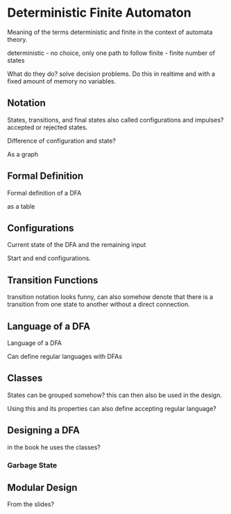 # Deterministic Finite Automaton

Meaning of the terms deterministic and finite in the context of automata theory.

deterministic - no choice, only one path to follow
finite - finite number of states

What do they do? solve decision problems. Do this in realtime and with a fixed amount of memory no variables.

## Notation

States, transitions, and final states also called configurations and impulses? accepted or rejected states.

Difference of configuration and state?

As a graph 

## Formal Definition

Formal definition of a DFA

as a table

## Configurations

Current state of the DFA and the remaining input

Start and end configurations.

## Transition Functions

transition notation looks funny, can also somehow denote that there is a transition from one state to another without 
a direct connection.

## Language of a DFA

Language of a DFA

Can define regular languages with DFAs

## Classes

States can be grouped somehow? this can then also be used in the design.

Using this and its properties can also define accepting regular language?

## Designing a DFA

in the book he uses the classes?

### Garbage State

## Modular Design

From the slides?

